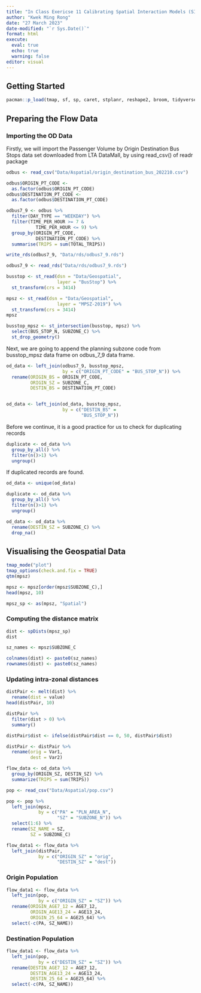 ```yaml
---
title: "In Class Exericse 11 Calibrating Spatial Interaction Models (SIM) with R"
author: "Kwek Ming Rong"
date: "27 March 2023"
date-modified: "`r Sys.Date()`"
format: html
execute:
  eval: true
  echo: true
  warning: false
editor: visual
---
```


## Getting Started

```r
pacman::p_load(tmap, sf, sp, caret, stplanr, reshape2, broom, tidyverse, readr)
```

## Preparing the Flow Data

### Importing the OD Data

Firstly, we will import the Passenger Volume by Origin Destination Bus Stops data set downloaded from LTA DataMall, by using read_csv() of readr
package

```r
odbus <- read_csv("Data/Aspatial/origin_destination_bus_202210.csv")
```


```r
odbus$ORIGIN_PT_CODE <-
  as.factor(odbus$ORIGIN_PT_CODE)
odbus$DESTINATION_PT_CODE <-
  as.factor(odbus$DESTINATION_PT_CODE)
```


```r
odbus7_9 <- odbus %>%
  filter(DAY_TYPE == "WEEKDAY") %>%
  filter(TIME_PER_HOUR >= 7 &
           TIME_PER_HOUR <= 9) %>%
  group_by(ORIGIN_PT_CODE,
           DESTINATION_PT_CODE) %>%
  summarise(TRIPS = sum(TOTAL_TRIPS))
```

```r
write_rds(odbus7_9, "Data/rds/odbus7_9.rds")
```


```r
odbus7_9 <- read_rds("Data/rds/odbus7_9.rds")
```

```r
busstop <- st_read(dsn = "Data/Geospatial",
                   layer = "BusStop") %>%
  st_transform(crs = 3414)
```

```r
mpsz <- st_read(dsn = "Data/Geospatial",
                   layer = "MPSZ-2019") %>%
  st_transform(crs = 3414)
mpsz
```

```r
busstop_mpsz <- st_intersection(busstop, mpsz) %>%
  select(BUS_STOP_N, SUBZONE_C) %>%
  st_drop_geometry()
```

Next, we are going to append the planning subzone code from busstop_mpsz data frame on odbus_7_9 data frame.

```r
od_data <- left_join(odbus7_9, busstop_mpsz,
                     by = c("ORIGIN_PT_CODE" = "BUS_STOP_N")) %>%
  rename(ORIGIN_BS = ORIGIN_PT_CODE,
         ORIGIN_SZ = SUBZONE_C,
         DESTIN_BS = DESTINATION_PT_CODE)


od_data <- left_join(od_data, busstop_mpsz,
                     by = c("DESTIN_BS" = 
                            "BUS_STOP_N"))
```

Before we continue, it is a good practice for us to check for duplicating records

```r
duplicate <- od_data %>%
  group_by_all() %>%
  filter(n()>1) %>%
  ungroup()
```

If duplicated records are found.

```r
od_data <- unique(od_data)
```

```r
duplicate <- od_data %>%
  group_by_all() %>%
  filter(n()>1) %>%
  ungroup()
```


```r
od_data <- od_data %>%
  rename(DESTIN_SZ = SUBZONE_C) %>%
  drop_na()
```

## Visualising the Geospatial Data

```r
tmap_mode("plot")
tmap_options(check.and.fix = TRUE)
qtm(mpsz)
```

```r
mpsz <- mpsz[order(mpsz$SUBZONE_C),]
head(mpsz, 10)
```

```r
mpsz_sp <- as(mpsz, "Spatial")
```

### Computing the distance matrix

```r
dist <- spDists(mpsz_sp)
dist
```

```r
sz_names <- mpsz$SUBZONE_C
```

```r
colnames(dist) <- paste0(sz_names)
rownames(dist) <- paste0(sz_names)
```

### Updating intra-zonal distances

```r
distPair <- melt(dist) %>%
  rename(dist = value)
head(distPair, 10)
```

```r
distPair %>%
  filter(dist > 0) %>%
  summary()
```

```r
distPair$dist <- ifelse(distPair$dist == 0, 50, distPair$dist)
```

```r
distPair <- distPair %>%
  rename(orig = Var1,
         dest = Var2)
```

```r
flow_data <- od_data %>%
  group_by(ORIGIN_SZ, DESTIN_SZ) %>%
  summarize(TRIPS = sum(TRIPS))
```

```r
pop <- read_csv("Data/Aspatial/pop.csv")
```

```r
pop <- pop %>%
  left_join(mpsz, 
            by = c("PA" = "PLN_AREA_N",
                   "SZ" = "SUBZONE_N")) %>%
  select(1:6) %>%
  rename(SZ_NAME = SZ,
         SZ = SUBZONE_C)
```

```r
flow_data1 <- flow_data %>%
  left_join(distPair,
            by = c("ORIGIN_SZ" = "orig",
                   "DESTIN_SZ" = "dest"))
```

### Origin Population

```r
flow_data1 <- flow_data %>%
  left_join(pop,
            by = c("ORIGIN_SZ" = "SZ")) %>%
  rename(ORIGIN_AGE7_12 = AGE7_12,
         ORIGIN_AGE13_24 = AGE13_24,
         ORIGIN_25_64 = AGE25_64) %>%
  select(-c(PA, SZ_NAME))
```

### Destination Population

```r
flow_data1 <- flow_data %>%
  left_join(pop,
            by = c("DESTIN_SZ" = "SZ")) %>%
  rename(DESTIN_AGE7_12 = AGE7_12,
         DESTIN_AGE13_24 = AGE13_24,
         DESTIN_25_64 = AGE25_64) %>%
  select(-c(PA, SZ_NAME))
```
